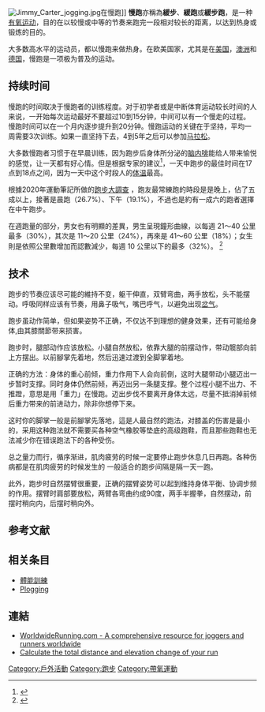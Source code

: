 {{original research|time=2015-07-28T02:01:37+00:00}}
{{refimprove|time=2015-07-28T02:01:37+00:00}}
[[File:Jimmy_Carter_jogging.jpg|thumb]]在慢跑]]
'''慢跑'''亦稱為'''緩步'''、'''緩跑'''或'''緩步跑'''，是一种[[有氧运动|有氧运动]]，目的在以较慢或中等的节奏来跑完一段相对较长的距离，以达到热身或锻炼的目的。

大多数高水平的运动员，都以慢跑来做热身。在欧美国家，尤其是在[[美国|美国]]，[[澳洲|澳洲]]和[[德国|德国]]，慢跑是一项极为普及的运动。

==持续时间==
慢跑的时间取决于慢跑者的训练程度。对于初学者或是中断体育运动较长时间的人来说，一开始每次运动最好不要超过10到15分钟，中间可以有一个慢走的过程。慢跑时间可以在一个月内逐步提升到20分钟。慢跑运动的关键在于坚持，平均一周需要3次训练。如果一直坚持下去，4到5年之后可以参加[[马拉松|马拉松]]。

大多数慢跑者习惯于在早晨训练，因为跑步后身体所分泌的[[脑内啡|脑内啡]]能给人带来愉悦的感觉，让一天都有好心情。但是根据专家的建议<ref>{{Cite web |url=http://www.cnn.com/2003/HEALTH/diet.fitness/05/27/exercise.time/index.html |title=Experts disagree on ideal time of day to exercise |accessdate=2007-10-16 |archive-date=2010-08-20 |archive-url=https://web.archive.org/web/20100820010734/http://www.cnn.com/2003/HEALTH/diet.fitness/05/27/exercise.time/index.html |dead-url=no }}</ref>，一天中跑步的最佳时间在17点到18点之间，因为一天中这个时段人的[[体温|体温]]最高。

根據2020年運動筆記所做的[https://running.biji.co/index.php?q=news&act=info&id=105390 跑步大調查] {{Wayback|url=https://running.biji.co/index.php?q=news&act=info&id=105390 |date=20210810065110 }}，跑友最常練跑的時段是是晚上，佔了五成以上，接著是晨跑（26.7%）、下午（19.1%），不過也是約有一成六的跑者選擇在中午跑步。

在週跑量的部分，男女也有明顯的差異，男生呈現鐘形曲線，以每週 21～40 公里最多（30%），其次是 11～20 公里（24%），再來是 41～60 公里（18%）；女生則是依照公里數增加而認數減少，每週 10 公里以下的最多（32%）。
<ref>{{Cite web |url=https://running.biji.co/index.php?q=news&act=info&id=105390 |title=存档副本 |access-date=2021-04-12 |archive-date=2021-08-10 |archive-url=https://web.archive.org/web/20210810065110/https://running.biji.co/index.php?q=news&act=info&id=105390 |dead-url=no }}</ref>

==技术==
跑步的节奏应该尽可能的維持不变，躯干伸直，双臂弯曲，两手放松，头不能摆动。呼吸同样应该有节奏，用鼻子吸气，嘴巴呼气，以避免出现[[岔气|岔气]]。

跑步虽动作简单，但如果姿势不正确，不仅达不到理想的健身效果，还有可能给身体,由其膝關節带来损害。

跑步时，腿部动作应该放松。小腿自然放松，依靠大腿的前摆动作，带动髋部向前上方摆出。以前腳掌先着地，然后迅速过渡到全脚掌着地。

正确的方法：身体的重心前倾，重力作用下人会向前倒，这时大腿带动小腿迈出一步暂时支撑。同时身体仍然前倾，再迈出另一条腿支撑。整个过程小腿不出力、不推蹬，意思是用「重力」在慢跑。迈出步伐不要离开身体太远，尽量不抵消掉前倾后重力带来的前进动力，除非你想停下来。{{来源请求}}

这时你的脚掌一般是前腳掌先落地，這是人最自然的跑法，对膝盖的伤害是最小的，采用这种跑法就不需要买各种空气橡胶等垫底的高级跑鞋，而且那些跑鞋也无法减少你在错误跑法下的各种受伤。

总之量力而行，循序渐进，肌肉疲劳的时候一定要停止跑步休息几日再跑。各种伤病都是在肌肉疲劳的时候发生的 一般适合的跑步间隔是隔一天一跑。

此外，跑步时自然摆臂很重要，正确的摆臂姿势可以起到维持身体平衡、协调步频的作用。摆臂时肩部要放松，两臂各弯曲约成90度，两手半握拳，自然摆动，前摆时稍向内，后摆时稍向外。

==参考文献==

{{Reflist}}

==相关条目==
* [[體能訓練|體能訓練]]
* [[Plogging|Plogging]]

==連結==
{{wiktionary|jogging}}{{commons category|Jogging}}

* [http://www.worldwiderunning.com WorldwideRunning.com - A comprehensive resource for joggers and runners worldwide] {{Wayback|url=http://www.worldwiderunning.com/ |date=20190819032439 }}
* [http://www.sportdistancecalculator.com/ Calculate the total distance and elevation change of your run] {{Wayback|url=http://www.sportdistancecalculator.com/ |date=20101026052808 }}

{{Authority control}}
[[Category:戶外活動|Category:戶外活動]]
[[Category:跑步|Category:跑步]]
[[Category:帶氧運動|Category:帶氧運動]]